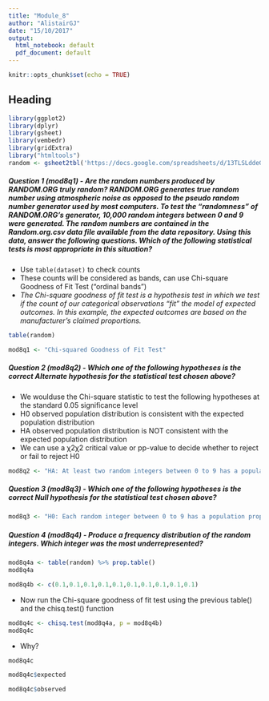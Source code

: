 ```yaml
---
title: "Module_8"
author: "AlistairGJ"
date: "15/10/2017"
output:
  html_notebook: default
  pdf_document: default
---
```


```r
knitr::opts_chunk$set(echo = TRUE)
```

## Heading

```r
library(ggplot2)
library(dplyr)
library(gsheet)
library(vembedr)
library(gridExtra)
library("htmltools")
random <- gsheet2tbl('https://docs.google.com/spreadsheets/d/13TLSLddeGF-k3ATVcG1vS38VtGKXg-dkwVEuEUKWY7g/edit?usp=sharing')
```

##### Question 1 (mod8q1) - Are the random numbers produced by RANDOM.ORG truly random? RANDOM.ORG generates true random number using atmospheric noise as opposed to the pseudo random number generator used by most computers. To test the “randomness” of RANDOM.ORG’s generator, 10,000 random integers between 0 and 9 were generated. The random numbers are contained in the Random.org.csv data file available from the data repository. Using this data, answer the following questions. Which of the following statistical tests is most appropriate in this situation?
* Use `table(dataset)` to check counts
* These counts will be considered as bands, can use Chi-square Goodness of Fit Test ("ordinal bands")
* *The Chi-square goodness of fit test is a hypothesis test in which we test if the count of our categorical observations “fit” the model of expected outcomes. In this example, the expected outcomes are based on the manufacturer’s claimed proportions.*
```r
table(random)
```
```r
mod8q1 <- "Chi-squared Goodness of Fit Test"
```

##### Question 2 (mod8q2) - Which one of the following hypotheses is the correct Alternate hypothesis for the statistical test chosen above?
* We woulduse the Chi-square statistic to test the following hypotheses at the standard 0.05 significance level
* H0 observed population distribution is consistent with the expected population distribution
* HA observed population distribution is NOT consistent with the expected population distribution
* We can use a χ2χ2 critical value or pp-value to decide whether to reject or fail to reject H0
```r
mod8q2 <- "HA: At least two random integers between 0 to 9 has a population proportion NOT equal to 0.1"
```

##### Question 3 (mod8q3) - Which one of the following hypotheses is the correct Null hypothesis for the statistical test chosen above?
```r
mod8q3 <- "H0: Each random integer between 0 to 9 has a population proportion = 0.1"
```

##### Question 4 (mod8q4) - Produce a frequency distribution of the random integers. Which integer was the most underrepresented?
```r
mod8q4a <- table(random) %>% prop.table()
mod8q4a
```
```r
mod8q4b <- c(0.1,0.1,0.1,0.1,0.1,0.1,0.1,0.1,0.1,0.1)
```
* Now run the Chi-square goodness of fit test using the previous table() and the chisq.test() function
```r
mod8q4c <- chisq.test(mod8q4a, p = mod8q4b)
mod8q4c
```
* Why?
```r
mod8q4c
```
```r
mod8q4c$expected
```
```r
mod8q4c$observed
```





























